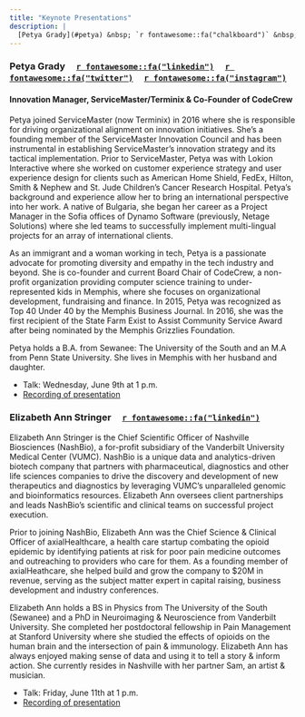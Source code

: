 ```yaml
---
title: "Keynote Presentations"
description: |
  [Petya Grady](#petya) &nbsp; `r fontawesome::fa("chalkboard")` &nbsp; [Elizabeth Ann Stringer](#elizabeth-ann) &nbsp; `r fontawesome::fa("chalkboard")` &nbsp; Rayid Ghani &nbsp; `r fontawesome::fa("chalkboard")` &nbsp; Jurnell Cockhren
---
```


### Petya Grady &nbsp; &nbsp; [`r fontawesome::fa("linkedin")`](https://www.linkedin.com/in/petyagrady/) &nbsp; &nbsp; [`r fontawesome::fa("twitter")`](https://twitter.com/petyagrady) &nbsp; &nbsp; [`r fontawesome::fa("instagram")`](https://www.instagram.com/petyagrady/) {#petya}
#### Innovation Manager, ServiceMaster/Terminix & Co-Founder of CodeCrew 

Petya joined ServiceMaster (now Terminix) in 2016 where she is responsible for driving organizational alignment on innovation initiatives. She’s a founding member of the ServiceMaster Innovation Council and has been instrumental in establishing ServiceMaster’s innovation strategy and its tactical implementation. Prior to ServiceMaster, Petya was with Lokion Interactive where she worked on customer experience strategy and user experience design for clients such as American Home Shield, FedEx, Hilton, Smith & Nephew and St. Jude Children’s Cancer Research Hospital. Petya’s background and experience allow her to bring an international perspective into her work. A native of Bulgaria, she began her career as a Project Manager in the Sofia offices of Dynamo Software (previously, Netage Solutions) where she led teams to successfully implement multi-lingual projects for an array of international clients.

As an immigrant and a woman working in tech, Petya is a passionate advocate for promoting diversity and empathy in the tech industry and beyond. She is co-founder and current Board Chair of CodeCrew, a non-profit organization providing computer science training to under-represented kids in Memphis, where she focuses on organizational development, fundraising and finance. In 2015, Petya was recognized as Top 40 Under 40 by the Memphis Business Journal. In 2016, she was the first recipient of the State Farm Exist to Assist Community Service Award after being nominated by the Memphis Grizzlies Foundation.
 
Petya holds a B.A. from Sewanee: The University of the South and an M.A from Penn State University. She lives in Memphis with her husband and daughter.  

- Talk: Wednesday, June 9th at 1 p.m.
- [Recording of presentation](https://sewanee-edu.zoom.us/rec/share/s1-pJlZd2buMbu7ztOEh_auzlIxJMQelyZW76X8O-KPXBgQFkHPuxKPsMGI-Zk5K.NRZRS574htqOzFz9?startTime=1623261337000)

### Elizabeth Ann Stringer &nbsp; &nbsp; [`r fontawesome::fa("linkedin")`](http://www.linkedin.com/in/Elizabeth-Ann-Stringer) {#elizabeth-ann}

Elizabeth Ann Stringer is the Chief Scientific Officer of Nashville Biosciences (NashBio), a for-profit subsidiary of the Vanderbilt University Medical Center (VUMC). NashBio is a unique data and analytics-driven biotech company that partners with pharmaceutical, diagnostics and other life sciences companies to drive the discovery and development of new therapeutics and diagnostics by leveraging VUMC’s unparalleled genomic and bioinformatics resources. Elizabeth Ann oversees client partnerships and leads NashBio’s scientific and clinical teams on successful project execution.

Prior to joining NashBio, Elizabeth Ann was the Chief Science & Clinical Officer of axialHealthcare, a health care startup combating the opioid epidemic by identifying patients at risk for poor pain medicine outcomes and outreaching to providers who care for them. As a founding member of axialHeathcare, she helped build and grow the company to $20M in revenue, serving as the subject matter expert in capital raising, business development and industry conferences. 

Elizabeth Ann holds a BS in Physics from The University of the South (Sewanee) and a PhD in Neuroimaging & Neuroscience from Vanderbilt University. She completed her postdoctoral fellowship in Pain Management at Stanford University where she studied the effects of opioids on the human brain and the intersection of pain & immunology. Elizabeth Ann has always enjoyed making sense of data and using it to tell a story & inform action. She currently resides in Nashville with her partner Sam, an artist & musician.

- Talk: Friday, June 11th at 1 p.m.
- [Recording of presentation](https://sewanee-edu.zoom.us/rec/share/dJm-Dpy6Wc9QvHEpWVZ0ypt8frLyKkgWOFXDv33scQ67trEcEa1kpd9UrX4mgdcm.ixh_AU9rg1hpn0w2?startTime=1623434231000)

